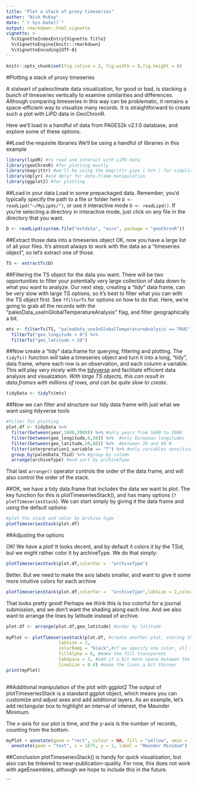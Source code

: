 ```yaml
---
title: "Plot a stack of proxy timeseries"
author: "Nick McKay"
date: "`r Sys.Date()`"
output: rmarkdown::html_vignette
vignette: >
  %\VignetteIndexEntry{Vignette Title}
  %\VignetteEngine{knitr::rmarkdown}
  %\VignetteEncoding{UTF-8}
---
```


```r
knitr::opts_chunk$set(fig.retina = 2, fig.width = 8,fig.height = 6) 
```


#Plotting a stack of proxy timeseries

A stalwart of paleoclimate data visualization, for good or bad, is stacking a bunch of timeseries vertically to examine similarities and differences. Although comparing timeseries in this way can be problematic, it remains a space-efficient way to visualize many records. It is straightforward to create such a plot with LiPD data in GeoChronR.

Here we'll load in a handful of data from PAGES2k v2.1.0 database, and explore some of these options.

##Load the requisite libraries
We'll be using a handful of libraries in this example
```r
library(lipdR) #to read and interact with LiPD data
library(geoChronR) #for plotting mostly
library(magrittr) #we'll be using the magrittr pipe ( %>% ) for simplicity
library(dplyr) #and dplyr for data.frame manipulation
library(ggplot2) #for plotting
```


##Load in your data
Load in some prepackaged data. Remember, you'd typically specify the path to a file or folder here `D <- readLipd("~/MyLipds/")`, or use it interactive mode `D <- readLipd()`. If you're selecting a directory in interactive mode, just click on any file in the directory that you want. 
```r
D <- readLipd(system.file("extdata", "euro", package = "geoChronR")) 
```

##Extract those data into a timeseries object
OK, now you have a large list of all your files. It's almost always to work with the data as a "timeseries object", so let's extract one of those.

```r
TS <- extractTs(D)
```

##Filtering the TS object for the data you want.
There will be two opportunities to filter your potentially very large collection of data down to what you want to analyze. Our next step, creating a "tidy" data frame, can be *very* slow with large TS options, so it's best to filter what you can with the TS object first. See `?filterTs` for options on how to do that. Here, we're going to grab all the records with the "paleoData_useInGlobalTemperatureAnalysis" flag, and filter geographically a bit.  

```r
mts <- filterTs(TS, "paleoData_useInGlobalTemperatureAnalysis == TRUE") %>% 
  filterTs("geo_longitude > 0") %>% 
  filterTs("geo_latitude > 20")
```


##Now create a "tidy" data.frame for querying, filtering and plotting. 
The `tidyTs()` function will take a timeseries object and turn it into a long, "tidy", data frame, where each row is an observation, and each column a variable. This will play very nicely with the [tidyverse](https://www.tidyverse.org/) and facilitate efficient data analysis and visualzation. *With large TS objects, this can result in data.frames with millions of rows, and can be quite slow to create*. 

```r
tidyData <- tidyTs(mts)
```

##Now we can filter and structure our tidy data frame with just what we want using tidyverse tools
```r
#filter for plotting
plot.df <- tidyData %>% 
  filter(between(year,1600,2000)) %>% #only years from 1600 to 2000
  filter(between(geo_longitude,0,50)) %>%  #only European longitudes
  filter(between(geo_latitude,20,60)) %>%  #between 20 and 60 N
  filter(interpretation1_variable == "T") %>% #only variables sensitive temperature
  group_by(paleoData_TSid) %>% #group by column
  arrange(archiveType) #and sort by archiveType
```
That last `arrange()` operator controls the order of the data frame, and will also control the order of the stack. 

##OK, we have a tidy data.frame that includes the data we want to plot.
The key function for this is plotTimeseriesStack(), and has many options (`?plotTimeseriesStack`). We can start simply by giving it the data frame and using the default options:
```r
#plot the stack and color by Archive type
plotTimeseriesStack(plot.df)
```
##Adjusting the options

OK! We have a plot! It looks decent, and by default it colors it by the TSid, but we might rather color it by archiveType. We do that simply:
```r
plotTimeseriesStack(plot.df,colorVar =  "archiveType")
```

Better. But we need to make the axis labels smaller, and want to give it some more intuitive colors for each archive

```r
plotTimeseriesStack(plot.df,colorVar =  "archiveType",labSize = 2,colorRamp = c("coral","black","blue","magenta","dark green"))
```

That looks pretty good! Perhaps we think this is too colorful for a journal submission, and we don't want the shading along each line. And we also want to arrange the lines by latitude instead of archive.

```r
plot.df <- arrange(plot.df,geo_latitude) #order by latitude
                   
myPlot <- plotTimeseriesStack(plot.df, #create another plot, storing the output
                    labSize = 2,
                    colorRamp = "black",#if we specify one color, all the records will get that
                    fillAlpha = 0, #make the fill transparent
                    labSpace = 3, #add it a bit more space between the axis labels and ticks
                    lineSize = 0.4) #make the lines a bit thinner
print(myPlot)                   
                   
```

##Additional manipulation of the plot with ggplot2
The output of plotTimeseriesStack is a standard ggplot object, which means you can customize and adjust axes and add additional layers. As an example, let's add rectangular box to highlight an interval of interest, the Maunder Minimum.

The x-axis for our plot is time, and the y-axis is the number of records, counting from the bottom. 

```r
myPlot + annotate(geom = "rect", colour = NA, fill = "yellow", xmin = 1645, xmax = 1715, ymin = 0, ymax = length(unique(plot.df$dataSetName))+1,alpha = 0.2) +
  annotate(geom = "text", x = 1675, y = 1, label = "Maunder Minimum")
```



##Conclusion
plotTimeseriesStack() is handy for quick visualization, but also can be tinkered to near-publication-quality. For now, this does not work with ageEnsembles, although we hope to include this in the future.


```

